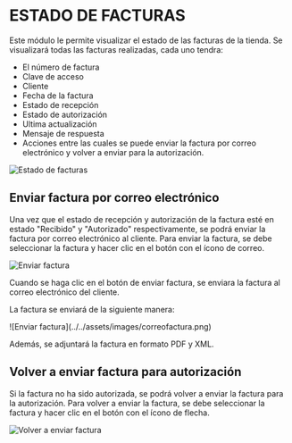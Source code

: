 

# **ESTADO DE FACTURAS**


Este módulo le permite visualizar el estado de las facturas de la tienda. Se visualizará todas las facturas realizadas, cada uno tendra:

- El número de factura
- Clave de acceso
- Cliente
- Fecha de la factura
- Estado de recepción
- Estado de autorización
- Ultima actualización
- Mensaje de respuesta
- Acciones entre las cuales se puede enviar la factura por correo electrónico y volver a enviar para la autorización.

![Estado de facturas](../../assets/images/estadofacturass.png)

## Enviar factura por correo electrónico

Una vez que el estado de recepción y autorización de la factura esté en estado "Recibido" y "Autorizado" respectivamente, se podrá enviar la factura por correo electrónico al cliente. Para enviar la factura, se debe seleccionar la factura y hacer clic en el botón con el ícono de correo.


![Enviar factura](../../assets/images/enviarfactura.png)

Cuando se haga clic en el botón de enviar factura, se enviara la factura al correo electrónico del cliente.


La factura se enviará de la siguiente manera:

<div
    style={{display: 'flex', justifyContent: 'center', alignItems: 'center'}}
>
![Enviar factura](../../assets/images/correofactura.png)
</div>

Además, se adjuntará la factura en formato PDF y XML.

## Volver a enviar factura para autorización

Si la factura no ha sido autorizada, se podrá volver a enviar la factura para la autorización. Para volver a enviar la factura, se debe seleccionar la factura y hacer clic en el botón con el ícono de flecha.

![Volver a enviar factura](../../assets/images/reenviarestadofactura.png)



